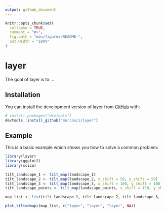 ```yaml
---
output: github_document
---
```


<!-- README.md is generated from README.Rmd. Please edit that file -->

```r
knitr::opts_chunk$set(
  collapse = TRUE,
  comment = "#>",
  fig.path = "man/figures/README-",
  out.width = "100%"
)
```

# layer

<!-- badges: start -->
<!-- badges: end -->

The goal of layer is to ...

## Installation

You can install the development version of layer from [GitHub](https://github.com/) with:

``` r
# install.packages("devtools")
devtools::install_github("marcosci/layer")
```

## Example

This is a basic example which shows you how to solve a common problem:

```r
library(layer)
library(ggplot2)
library(scico)

tilt_landscape_1 <- tilt_map(landscape_1)
tilt_landscape_2 <- tilt_map(landscape_2, x_shift = 50, y_shift = 50)
tilt_landscape_3 <- tilt_map(landscape_3, x_shift = 100, y_shift = 100)
tilt_landscape_points <- tilt_map(landscape_points, x_shift = 150, y_shift = 150)

map_list <- list(tilt_landscape_1, tilt_landscape_2, tilt_landscape_3, tilt_landscape_points)

plot_tiltedmaps(map_list, c("layer", "layer", "layer", NA))
```
